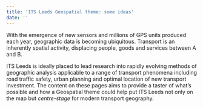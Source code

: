 ```yaml
---
title: 'ITS Leeds Geospatial theme: some ideas'
date: ''
---
```


With the emergence of new sensors and millions of GPS units produced each year, geographic data is becoming ubiquitous.
Transport is an inherently spatial activity, displacing people, goods and services between A and B.

ITS Leeds is ideally placed to lead research into rapidly evolving methods of geographic analysis applicable to a range of transport phenomena including road traffic safety, urban planning and optimal location of new transport investment.
The content on these pages aims to provide a taster of what's possible and how a Geospatial theme could help put ITS Leeds not only on the map but *centre-stage* for modern transport geography.